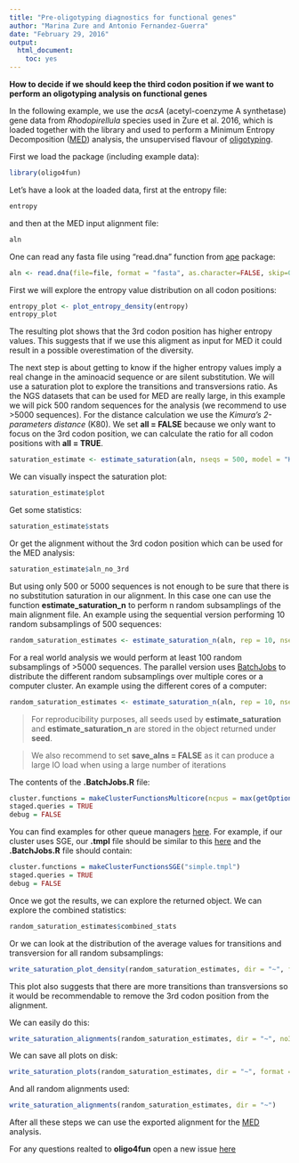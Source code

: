 ```yaml
---
title: "Pre-oligotyping diagnostics for functional genes"
author: "Marina Zure and Antonio Fernandez-Guerra"
date: "February 29, 2016"
output:
  html_document:
    toc: yes
---
```


**How to decide if we should keep the third codon position if we want to perform an oligotyping analysis on functional genes**

In the following example, we use the _acsA_ (acetyl-coenzyme A synthetase) gene data from _Rhodopirellula_ species used in Zure et al. 2016, which is loaded together with the library and used to perform a Minimum Entropy Decomposition ([MED](http://merenlab.org/projects/med/)) analysis, the unsupervised flavour of [oligotyping](http://merenlab.org/projects/oligotyping/).

First we load the package (including example data):
```r
library(oligo4fun)
```

Let's have a look at the loaded data, first at the entropy file:
```r
entropy
```

and then at the MED input alignment file:
```r
aln
```

One can read any fasta file using "read.dna" function from [ape](https://cran.r-project.org/web/packages/ape/index.html) package:
```r
aln <- read.dna(file=file, format = "fasta", as.character=FALSE, skip=0)
```

First we will explore the entropy value distribution on all codon positions:
```r
entropy_plot <- plot_entropy_density(entropy)
entropy_plot
```

The resulting plot shows that the 3rd codon position has higher entropy values. This suggests
that if we use this aligment as input for MED it could result in a possible overestimation
of the diversity. 

The next step is about getting to know if the higher entropy values imply a real change in the aminoacid sequence
or are silent substitution. We will use a saturation plot to explore the transitions and transversions ratio. As the NGS datasets that can be used for MED are really large, in this example we will pick 500 random sequences for the analysis (we recommend to use >5000 sequences). For the distance calculation we use the _Kimura's 2-parameters distance_ (K80). We set **all = FALSE** because we only want to focus on the 3rd codon position, we can calculate the ratio for all codon positions with **all = TRUE**.
```r
saturation_estimate <- estimate_saturation(aln, nseqs = 500, model = "K80", all = FALSE )
```

We can visually inspect the saturation plot:
```r
saturation_estimate$plot
```

Get some statistics:
```r
saturation_estimate$stats
```

Or get the alignment without the 3rd codon position which can be used for the MED analysis:
```r
saturation_estimate$aln_no_3rd
```

But using only 500 or 5000 sequences is not enough to be sure that there is no substitution saturation in our alignment. In this case one can use the function **estimate_saturation_n** to perform n random subsamplings of the main alignment file. An example using the sequential version performing 10 random subsamplings of 500 sequences:
```r
random_saturation_estimates <- estimate_saturation_n(aln, rep = 10, nseqs = 500, model = "K80", parallel = FALSE, all = FALSE, save_alns = FALSE)
```

For a real world analysis we would perform at least 100 random subsamplings of \>5000 sequences. The parallel version uses [BatchJobs](https://github.com/tudo-r/BatchJobs) to distribute the different random subsamplings over multiple cores or a computer cluster. An example using the different cores of a computer:
```r
random_saturation_estimates <- estimate_saturation_n(aln, rep = 10, nseqs = 500, model = "K80", parallel = TRUE, all = FALSE, save_aln = FALSE, conf_file = "~/.BatchJobs.R", reg_id = "rhodo", reg_dir = "~/rhodo_dir")
```

> For reproducibility purposes, all seeds used by **estimate_saturation** and **estimate_saturation_n** are stored in the object returned under **seed**.

> We also recommend to set **save_alns = FALSE** as it can produce a large IO load when using a large number of iterations
 
The contents of the **.BatchJobs.R** file:
```r
cluster.functions = makeClusterFunctionsMulticore(ncpus = max(getOption("mc.cores", parallel::detectCores()) - 1L, 1L))
staged.queries = TRUE
debug = FALSE
```

You can find examples for other queue managers [here](https://github.com/tudo-r/BatchJobs/tree/master/examples/). For example, if our cluster uses SGE, our **.tmpl** file should be similar to this [here](https://github.com/tudo-r/BatchJobs/blob/master/examples/cfSGE/simple.tmpl) and the **.BatchJobs.R** file should contain:
```r
cluster.functions = makeClusterFunctionsSGE("simple.tmpl")
staged.queries = TRUE
debug = FALSE
```

Once we got the results, we can explore the returned object. We can explore the combined statistics:
```r
random_saturation_estimates$combined_stats
```

Or we can look at the distribution of the average values for transitions and transversion for all random subsamplings:
```r
write_saturation_plot_density(random_saturation_estimates, dir = "~", format = "pdf", show = TRUE)
```

This plot also suggests that there are more transitions than transversions so it would be recommendable to remove the 3rd codon position from the alignment.

We can easily do this:
```r
write_saturation_alignments(random_saturation_estimates, dir = "~", no3rd = TRUE)
```

We can save all plots on disk:
```r
write_saturation_plots(random_saturation_estimates, dir = "~", format = "pdf")
```

And all random alignments used:
```r
write_saturation_alignments(random_saturation_estimates, dir = "~")
```

After all these steps we can use the exported alignment for the [MED](http://merenlab.org/projects/med/) analysis.

For any questions realted to **oligo4fun** open a new issue [here](https://github.com/genomewalker/oligo4fun/issues)
